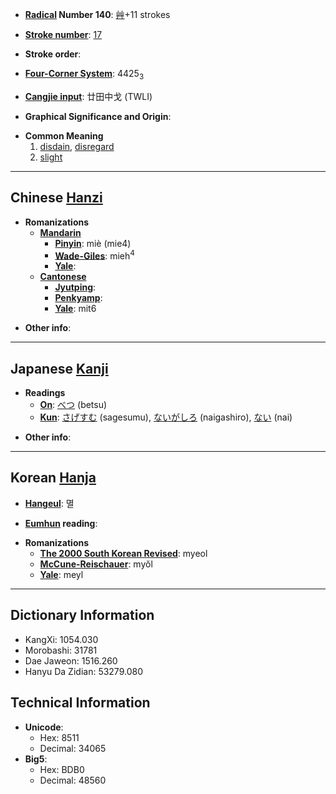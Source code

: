 * '''[[Wiktionary:Chinese radical index| Radical]] Number 140''': [[Wiktionary:Chinese radical index 艸|艸]]+11 strokes

* '''[[Wiktionary:Chinese total strokes index|Stroke number]]''': [[Wiktionary:Chinese total strokes index 17|17]]

* '''Stroke order''': 

* '''[[Wiktionary:Chinese four corner index|Four-Corner System]]''': 4425<sub>3</sub>

* '''[[Wiktionary:Chinese Cangjie index|Cangjie input]]''': 廿田中戈 (TWLI)

* '''Graphical Significance and Origin''': 

* '''Common Meaning'''
*#[[disdain]], [[disregard]]
*# [[slight]]

----

== Chinese [[Hanzi]] ==

* '''Romanizations'''
** '''[[Mandarin]]'''
*** '''[[Pinyin]]''': miè (mie4)
*** '''[[Wade-Giles]]''': mieh<sup>4</sup>
*** '''[[Yale]]''': 
** '''[[Cantonese]]'''
*** '''[[Jyutping]]''':
*** '''[[Penkyamp]]''': 
*** '''[[Yale]]''': mit6

* '''Other info''': 

----

== Japanese [[Kanji]] ==

* '''Readings'''
** '''[[On]]''': [[べつ]] (betsu)
** '''[[Kun]]''': [[さげすむ]] (sagesumu), [[ないがしろ]] (naigashiro), [[ない]] (nai)

* '''Other info''':  

----

== Korean [[Hanja]] ==

* '''[[Hangeul]]''': 멸

* '''[[Eumhun]] reading''': 

* '''Romanizations'''
** '''[[The 2000 South Korean Revised Romanization|The 2000 South Korean Revised]]''': myeol
** '''[[McCune-Reischauer]]''': myŏl
** '''[[Yale]]''': meyl

----

== Dictionary Information ==

* KangXi: 1054.030
* Morobashi: 31781
* Dae Jaweon: 1516.260
* Hanyu Da Zidian: 53279.080

== Technical Information ==

* '''Unicode''':
** Hex: 8511
** Decimal: 34065
* '''Big5''':
** Hex: BDB0
** Decimal: 48560